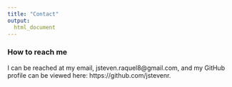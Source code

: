 ```yaml
---
title: "Contact"
output:
  html_document
---
```


### How to reach me

I can be reached at my email, jsteven.raquel8@gmail.com, and my GitHub profile can be viewed here: https://github.com/jstevenr.


